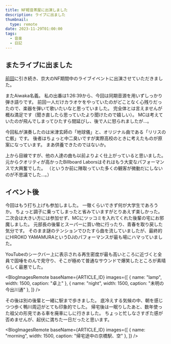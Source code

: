 ```yaml
---
title: NF軽音茶屋に出演しました
description: ライブに出ました
thumbnail:
  type: remote
date: 2023-11-29T01:00:00
tags:
  - 音楽
  - 日記
---
```




## またライブに出ました

[前回](./20230801-live202307)に引き続き、京大のNF期間中のライブイベントに出演させていただきました。

<EmbedYoutube id="pOd2XMIHbyU?si=xXPJpsh2353XGRRf" />

またAiwaka名義。
私の出番は1:26:39から、今回は同期音源を用いずしっかり弾き語りです。
前回一人だけカラオケをやっていたのがどことなく心残りだったので、楽器を弾いて歌いたいなと思っていました。
完全体とは言えませんが概ね満足です（聞き直したら思っていたより聞けたので嬉しい）。
MCは考えていたのが飛んでしまってひたすら間延びし、後で人に怒られましたが...。

今回私が演奏したのは米津玄師の「地球儀」と、オリジナル曲である「リリスの亡骸」です。
後者はちょっと中二臭いですが実際高校のときに考えたものが原案になっています。
まあ供養できたのではないか。

上から目線ですが、他の人達の曲も以前よりよく仕上がっていると思いました。
元からクオリティが高かったBillboard Laborsはそれはもう大変なパフォーマンスで大興奮でした。
（というか前に陣取っていた多くの観客が微動だにしないのが不思議でした...。）

## イベント後

今回はもう打ち上げも参加しました。
一徹くらいできず何が大学生であろうか。
ちょっと調子に乗ってしまったと省みていますがとりあえず楽しかった。
二次会は大きい方には参加せず、MCにツッコミを入れてくれた後輩の宅にお邪魔しました。
元部長の後輩とスーパーに買い物に行ったり、青春を取り戻した気分です。
そのまま謎のテンションでひたすら曲を流していましたが、最終的にHIROKO YAMAMURAというDJのパフォーマンスが最も場にハマっていました。

<EmbedYoutube id="eBtBEGjosHo" />

YouTubeのシークバー上に表示される再生密度が最も高いところに近づくと全員で固唾をのんで見守り、そこが極めて普通なサウンドで爆笑したところが素晴らしく最悪でした。

<BlogImagesRemote
baseName={ARTICLE_ID}
images={[
{ name: "lamp", width: 1500, caption: "卓上" },
{ name: "night", width: 1500, caption: "未明の今出川通" },
]}
/>

その後は別の後輩と一緒に駅まで歩きました。
底冷えする気候の中、朝を感じつつ歩く鴨川周辺がとても印象的でした。
帰宅後は一眠りしたあと、数年使った祖父の形見である車を廃車にしに行きました。
ちょっと忙しなさすぎた感が否めませんが、起伏に満ちた一日だったと思います。

<BlogImagesRemote
baseName={ARTICLE_ID}
images={[
{ name: "morning", width: 1500, caption: "帰宅途中の京橋駅、空" },
]}
/>
